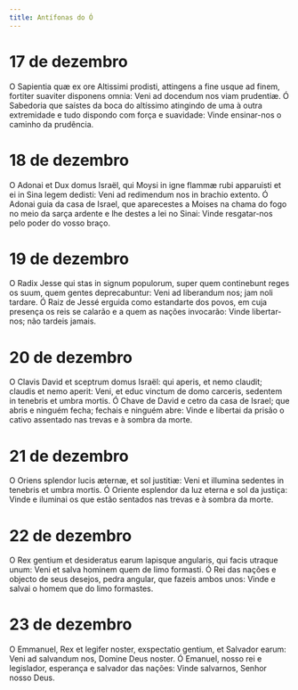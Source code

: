 ```yaml
---
title: Antífonas do Ó
---
```


# 17 de dezembro

<div class="side-by-side not-content">
  <span class="text-justify">
    O Sapientia quæ ex ore Altissimi prodisti, attingens a fine usque ad finem,
    fortiter suaviter disponens omnia: Veni ad docendum nos viam prudentiæ.
  </span>
  <span class="text-justify">
    Ó Sabedoria que saístes da boca do altíssimo atingindo de uma à outra
    extremidade e tudo dispondo com força e suavidade: Vinde ensinar-nos o
    caminho da prudência.
  </span>
</div>

# 18 de dezembro

<div class="side-by-side not-content">
  <span class="text-justify">
    O Adonai et Dux domus Israël, qui Moysi in igne flammæ rubi apparuisti et ei
    in Sina legem dedisti: Veni ad redimendum nos in brachio extento.
  </span>
  <span class="text-justify">
    Ó Adonai guia da casa de Israel, que aparecestes a Moises na chama do fogo
    no meio da sarça ardente e lhe destes a lei no Sinai: Vinde resgatar-nos
    pelo poder do vosso braço.
  </span>
</div>

# 19 de dezembro

<div class="side-by-side not-content">
  <span class="text-justify">
    O Radix Jesse qui stas in signum populorum, super quem continebunt reges os
    suum, quem gentes deprecabuntur: Veni ad liberandum nos; jam noli tardare.
  </span>
  <span class="text-justify">
    Ó Raiz de Jessé erguida como estandarte dos povos, em cuja presença os reis
    se calarão e a quem as nações invocarão: Vinde libertar-nos; não tardeis
    jamais.
  </span>
</div>

# 20 de dezembro

<div class="side-by-side not-content">
  <span class="text-justify">
    O Clavis David et sceptrum domus Israël: qui aperis, et nemo claudit;
    claudis et nemo aperit: Veni, et educ vinctum de domo carceris, sedentem in
    tenebris et umbra mortis.
  </span>
  <span class="text-justify">
    Ó Chave de David e cetro da casa de Israel; que abris e ninguém fecha;
    fechais e ninguém abre: Vinde e libertai da prisão o cativo assentado nas
    trevas e à sombra da morte.
  </span>
</div>

# 21 de dezembro

<div class="side-by-side not-content">
  <span class="text-justify">
    O Oriens splendor lucis æternæ, et sol justitiæ: Veni et illumina sedentes
    in tenebris et umbra mortis.
  </span>
  <span class="text-justify">
    Ó Oriente esplendor da luz eterna e sol da justiça: Vinde e iluminai os que
    estão sentados nas trevas e à sombra da morte.
  </span>
</div>

# 22 de dezembro

<div class="side-by-side not-content">
  <span class="text-justify">
    O Rex gentium et desideratus earum lapisque angularis, qui facis utraque
    unum: Veni et salva hominem quem de limo formasti.
  </span>
  <span class="text-justify">
    Ó Rei das nações e objecto de seus desejos, pedra angular, que fazeis ambos
    unos: Vinde e salvai o homem que do limo formastes.
  </span>
</div>

# 23 de dezembro

<div class="side-by-side not-content">
  <span class="text-justify">
    O Emmanuel, Rex et legifer noster, exspectatio gentium, et Salvador earum:
    Veni ad salvandum nos, Domine Deus noster.
  </span>
  <span class="text-justify">
    Ó Emanuel, nosso rei e legislador, esperança e salvador das nações: Vinde
    salvarnos, Senhor nosso Deus.
  </span>
</div>
